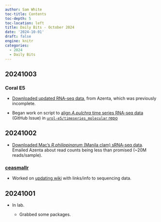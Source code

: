 ```yaml
---
author: Sam White
toc-title: Contents
toc-depth: 5
toc-location: left
title: Daily Bits - October 2024
date: '2024-10-01'
draft: false
engine: knitr
categories: 
  - 2024
  - Daily Bits
---
```

## 20241003

### Coral E5

- [Downloaded updated RNA-seq data](../2024-09-26-Data-Received---E5-Coral-Time-Series-RNA-seq-Azenta-Project-30-1047560508/index.qmd), from Azenta, which was previously incomplete.

- Began work on script to [align _A.pulchra_ time series RNA-seq data](https://github.com/urol-e5/timeseries_molecular/issues/1) (GitHub Issue) in [`urol-e5/timeseries_molecular` repo](https://github.com/urol-e5/timeseries_molecular/tree/main) 

## 20241002

- [Downloaded Mac's _R.philippinarum_ (Manila clam) sRNA-seq data](../2024-10-01-Data-Received---R.philippinarum-(Manilla-clam)-sRNA-seq-Data-from-Azenta-Project-30-1035633055/index.qmd). Emailed Azenta about read counts being less than promised (~20M reads/sample).

### [ceasmallr](https://github.com/sr320/ceasmallr)

- Worked on [updating wiki](https://github.com/sr320/ceasmallr/wiki) with links/info to sequencing data.

## 20241001

- In lab.

  - Grabbed some packages.
